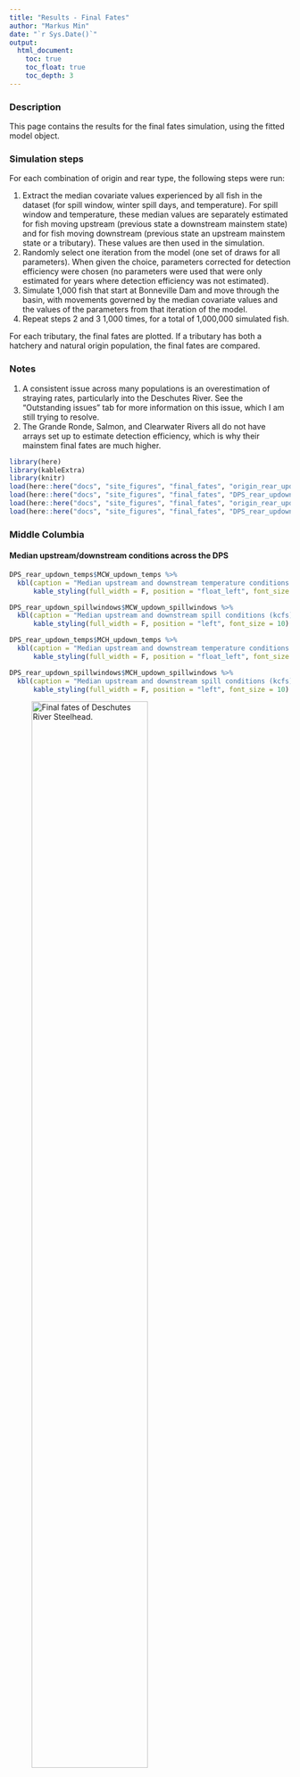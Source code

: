 ```yaml
---
title: "Results - Final Fates"
author: "Markus Min"
date: "`r Sys.Date()`"
output:
  html_document:
    toc: true
    toc_float: true
    toc_depth: 3
---
```


### Description

This page contains the results for the final fates simulation, using the fitted model object. 


### Simulation steps

For each combination of origin and rear type, the following steps were run:

1. Extract the median covariate values experienced by all fish in the dataset (for spill window, winter spill days, and temperature). For spill window and temperature, these median values are separately estimated for fish moving upstream (previous state a downstream mainstem state) and for fish moving downstream (previous state an upstream mainstem state or a tributary). These values are then used in the simulation.
2. Randomly select one iteration from the model (one set of draws for all parameters). When given the choice, parameters corrected for detection efficiency were chosen (no parameters were used that were only estimated for years where detection efficiency was not estimated).
3. Simulate 1,000 fish that start at Bonneville Dam and move through the basin, with movements governed by the median covariate values and the values of the parameters from that iteration of the model.
4. Repeat steps 2 and 3 1,000 times, for a total of 1,000,000 simulated fish.

For each tributary, the final fates are plotted. If a tributary has both a hatchery and natural origin population, the final fates are compared.

### Notes

1. A consistent issue across many populations is an overestimation of straying rates, particularly into the Deschutes River. See the "Outstanding issues" tab for more information on this issue, which I am still trying to resolve.
2. The Grande Ronde, Salmon, and Clearwater Rivers all do not have arrays set up to estimate detection efficiency, which is why their mainstem final fates are much higher.


```r
library(here)
library(kableExtra)
library(knitr)
load(here::here("docs", "site_figures", "final_fates", "origin_rear_updown_spillwindows.rda"))
load(here::here("docs", "site_figures", "final_fates", "DPS_rear_updown_spillwindows.rda"))
load(here::here("docs", "site_figures", "final_fates", "origin_rear_updown_temps.rda"))
load(here::here("docs", "site_figures", "final_fates", "DPS_rear_updown_temps.rda"))

```



### Middle Columbia

#### Median upstream/downstream conditions across the DPS

```r
DPS_rear_updown_temps$MCW_updown_temps %>% 
  kbl(caption = "Median upstream and downstream temperature conditions (degrees Celsius) for Middle Columbia Wild Steelhead, with sample sizes shown in parentheses.") %>% 
      kable_styling(full_width = F, position = "float_left", font_size = 10)
```

```r
DPS_rear_updown_spillwindows$MCW_updown_spillwindows %>% 
  kbl(caption = "Median upstream and downstream spill conditions (kcfs) for Middle Columbia Wild Steelhead, with sample sizes shown in parentheses.") %>% 
      kable_styling(full_width = F, position = "left", font_size = 10)
```

```r
DPS_rear_updown_temps$MCH_updown_temps %>% 
  kbl(caption = "Median upstream and downstream temperature conditions (degrees Celsius) for Middle Columbia Hatchery Steelhead, with sample sizes shown in parentheses.") %>% 
      kable_styling(full_width = F, position = "float_left", font_size = 10)
```

```r
DPS_rear_updown_spillwindows$MCH_updown_spillwindows %>% 
  kbl(caption = "Median upstream and downstream spill conditions (kcfs) for Middle Columbia Hatchery Steelhead, with sample sizes shown in parentheses.") %>% 
      kable_styling(full_width = F, position = "left", font_size = 10)
```




![Final fates of Deschutes River Steelhead.](site_figures/final_fates/des_ff_comp_median_plot.png){width=70%}

```r
origin_rear_updown_temps$DES_wild_updown_temps %>% 
  kbl(caption = "Median upstream and downstream temperature conditions (degrees Celsius) for Deschutes River Wild Steelhead, with sample sizes shown in parentheses.") %>% 
      kable_styling(full_width = F, position = "float_left", font_size = 10)
```

```r
origin_rear_updown_spillwindows$DES_wild_updown_spillwindows %>% 
  kbl(caption = "Median upstream and downstream spill conditions (kcfs) for Deschutes River Wild Steelhead, with sample sizes shown in parentheses.") %>% 
      kable_styling(full_width = F, position = "left", font_size = 10)
```




<br>
<br>

![Final fates of John Day River Steelhead.](site_figures/final_fates/jdr_ff_comp_median_plot.png){width=70%}

```r
origin_rear_updown_temps$JDR_wild_updown_temps %>% 
  kbl(caption = "Median upstream and downstream temperature conditions (degrees Celsius) for John Day River Wild Steelhead, with sample sizes shown in parentheses.") %>% 
      kable_styling(full_width = F, position = "float_left", font_size = 10)
```

```r
origin_rear_updown_spillwindows$JDR_wild_updown_spillwindows %>% 
  kbl(caption = "Median upstream and downstream spill conditions (kcfs) for John Day River Wild Steelhead, with sample sizes shown in parentheses.") %>% 
      kable_styling(full_width = F, position = "left", font_size = 10)
```

<br>
<br>

![Final fates of Fifteenmile Creek Steelhead.](site_figures/final_fates/fif_ff_comp_median_plot.png){width=70%}

```r
origin_rear_updown_temps$FIF_wild_updown_temps %>% 
  kbl(caption = "Median upstream and downstream temperature conditions (degrees Celsius) for Fifteenmile Creek Wild Steelhead, with sample sizes shown in parentheses.") %>% 
      kable_styling(full_width = F, position = "float_left", font_size = 10)
```

```r
origin_rear_updown_spillwindows$FIF_wild_updown_spillwindows %>% 
  kbl(caption = "Median upstream and downstream spill conditions (kcfs) for Fifteenmile Creek Wild Steelhead, with sample sizes shown in parentheses.") %>% 
      kable_styling(full_width = F, position = "left", font_size = 10)
```

<br>
<br>

![Final fates of Umatilla River Steelhead.](site_figures/final_fates/uma_ff_comp_median_plot.png){width=70%}


```r
origin_rear_updown_temps$UMA_wild_updown_temps %>% 
  kbl(caption = "Median upstream and downstream temperature conditions (degrees Celsius) for Umatilla River Wild Steelhead, with sample sizes shown in parentheses.") %>% 
      kable_styling(full_width = F, position = "float_left", font_size = 10)
```

```r
origin_rear_updown_spillwindows$UMA_wild_updown_spillwindows %>% 
  kbl(caption = "Median upstream and downstream spill conditions (kcfs) for Umatilla River Wild Steelhead, with sample sizes shown in parentheses.") %>% 
      kable_styling(full_width = F, position = "left", font_size = 10)
```

```r
origin_rear_updown_temps$UMA_hatchery_updown_temps %>% 
  kbl(caption = "Median upstream and downstream temperature conditions (degrees Celsius) for Umatilla River Hatchery Steelhead, with sample sizes shown in parentheses.") %>% 
      kable_styling(full_width = F, position = "float_left", font_size = 10)
```

```r
origin_rear_updown_spillwindows$UMA_hatchery_updown_spillwindows %>% 
  kbl(caption = "Median upstream and downstream spill conditions (kcfs) for Umatilla River Hatchery Steelhead, with sample sizes shown in parentheses.") %>% 
      kable_styling(full_width = F, position = "left", font_size = 10)
```

<br>
<br>

![Final fates of Yakima River Steelhead.](site_figures/final_fates/yak_ff_comp_median_plot.png){width=70%}

```r
origin_rear_updown_temps$YAK_wild_updown_temps %>% 
  kbl(caption = "Median upstream and downstream temperature conditions (degrees Celsius) for Yakima River Wild Steelhead, with sample sizes shown in parentheses.") %>% 
      kable_styling(full_width = F, position = "float_left", font_size = 10)
```

```r
origin_rear_updown_spillwindows$YAK_wild_updown_spillwindows %>% 
  kbl(caption = "Median upstream and downstream spill conditions (kcfs) for Yakima River Wild Steelhead, with sample sizes shown in parentheses.") %>% 
      kable_styling(full_width = F, position = "left", font_size = 10)
```

<br>
<br>

![Final fates of Walla Walla River Steelhead.](site_figures/final_fates/wawa_ff_comp_median_plot.png){width=70%}

```r
origin_rear_updown_temps$WAWA_wild_updown_temps %>% 
  kbl(caption = "Median upstream and downstream temperature conditions (degrees Celsius) for Walla Walla River Wild Steelhead, with sample sizes shown in parentheses.") %>% 
      kable_styling(full_width = F, position = "float_left", font_size = 10)
```

```r
origin_rear_updown_spillwindows$WAWA_wild_updown_spillwindows %>% 
  kbl(caption = "Median upstream and downstream spill conditions (kcfs) for Walla Walla River Wild Steelhead, with sample sizes shown in parentheses.") %>% 
      kable_styling(full_width = F, position = "left", font_size = 10)
```

```r
origin_rear_updown_temps$WAWA_hatchery_updown_temps %>% 
  kbl(caption = "Median upstream and downstream temperature conditions (degrees Celsius) for Walla Walla River Hatchery Steelhead, with sample sizes shown in parentheses.") %>% 
      kable_styling(full_width = F, position = "float_left", font_size = 10)
```

```r
origin_rear_updown_spillwindows$WAWA_hatchery_updown_spillwindows %>% 
  kbl(caption = "Median upstream and downstream spill conditions (kcfs) for Walla Walla River Hatchery Steelhead, with sample sizes shown in parentheses.") %>% 
      kable_styling(full_width = F, position = "left", font_size = 10)
```

### Upper Columbia

```r
DPS_rear_updown_temps$UCW_updown_temps %>% 
  kbl(caption = "Median upstream and downstream temperature conditions (degrees Celsius) for Upper Columbia Wild Steelhead, with sample sizes shown in parentheses.") %>% 
      kable_styling(full_width = F, position = "float_left", font_size = 10)
```

```r
DPS_rear_updown_temps$UCH_updown_temps %>% 
  kbl(caption = "Median upstream and downstream temperature conditions (degrees Celsius) for Upper Columbia Hatchery Steelhead, with sample sizes shown in parentheses.") %>% 
      kable_styling(full_width = F, position = "left", font_size = 10)
```

```r
DPS_rear_updown_spillwindows$UCW_updown_spillwindows %>% 
  kbl(caption = "Median upstream and downstream spill conditions (kcfs) for Upper Columbia Wild Steelhead, with sample sizes shown in parentheses.") %>% 
      kable_styling(full_width = F, position = "float_left", font_size = 10)
```

```r
DPS_rear_updown_spillwindows$UCH_updown_spillwindows %>% 
  kbl(caption = "Median upstream and downstream spill conditions (kcfs) for Upper Columbia Hatchery Steelhead, with sample sizes shown in parentheses.") %>% 
      kable_styling(full_width = F, position = "left", font_size = 10)
```

![Final fates of Wenatchee River Steelhead.](site_figures/final_fates/wen_ff_comp_median_plot.png){width=70%}

```r
origin_rear_updown_temps$WEN_wild_updown_temps %>% 
  kbl(caption = "Median upstream and downstream temperature conditions (degrees Celsius) for Wenatchee River Wild Steelhead, with sample sizes shown in parentheses.") %>% 
      kable_styling(full_width = F, position = "float_left", font_size = 10)
```

```r
origin_rear_updown_spillwindows$WEN_wild_updown_spillwindows %>% 
  kbl(caption = "Median upstream and downstream spill conditions (kcfs) for Wenatchee River Wild Steelhead, with sample sizes shown in parentheses.") %>% 
      kable_styling(full_width = F, position = "left", font_size = 10)
```

```r
origin_rear_updown_temps$WEN_hatchery_updown_temps %>% 
  kbl(caption = "Median upstream and downstream temperature conditions (degrees Celsius) for Wenatchee River Hatchery Steelhead, with sample sizes shown in parentheses.") %>% 
      kable_styling(full_width = F, position = "float_left", font_size = 10)
```

```r
origin_rear_updown_spillwindows$WEN_hatchery_updown_spillwindows %>% 
  kbl(caption = "Median upstream and downstream spill conditions (kcfs) for Wenatchee River Hatchery Steelhead, with sample sizes shown in parentheses.") %>% 
      kable_styling(full_width = F, position = "left", font_size = 10)
```

<br>
<br>

![Final fates of Entiat River Steelhead.](site_figures/final_fates/ent_ff_comp_median_plot.png){width=70%}

```r
origin_rear_updown_temps$ENT_wild_updown_temps %>% 
  kbl(caption = "Median upstream and downstream temperature conditions (degrees Celsius) for Entiat River Wild Steelhead, with sample sizes shown in parentheses.") %>% 
      kable_styling(full_width = F, position = "float_left", font_size = 10)
```

```r
origin_rear_updown_spillwindows$ENT_wild_updown_spillwindows %>% 
  kbl(caption = "Median upstream and downstream spill conditions (kcfs) for Entiat River Wild Steelhead, with sample sizes shown in parentheses.") %>% 
      kable_styling(full_width = F, position = "left", font_size = 10)
```

<br>
<br>

![Final fates of Okanogan River Steelhead.](site_figures/final_fates/oka_ff_comp_median_plot.png){width=70%}


```r
origin_rear_updown_temps$OKA_hatchery_updown_temps %>% 
  kbl(caption = "Median upstream and downstream temperature conditions (degrees Celsius) for Okanogan River Hatchery Steelhead, with sample sizes shown in parentheses.") %>% 
      kable_styling(full_width = F, position = "float_left", font_size = 10)
```

```r
origin_rear_updown_spillwindows$OKA_hatchery_updown_spillwindows %>% 
  kbl(caption = "Median upstream and downstream spill conditions (kcfs) for Okanogan River Hatchery Steelhead, with sample sizes shown in parentheses.") %>% 
      kable_styling(full_width = F, position = "left", font_size = 10)
```

<br>
<br>

![Final fates of Methow River Steelhead.](site_figures/final_fates/met_ff_comp_median_plot.png){width=70%}

```r
origin_rear_updown_temps$MET_wild_updown_temps %>% 
  kbl(caption = "Median upstream and downstream temperature conditions (degrees Celsius) for Methow River Wild Steelhead, with sample sizes shown in parentheses.") %>% 
      kable_styling(full_width = F, position = "float_left", font_size = 10)
```

```r
origin_rear_updown_spillwindows$MET_wild_updown_spillwindows %>% 
  kbl(caption = "Median upstream and downstream spill conditions (kcfs) for Methow River Wild Steelhead, with sample sizes shown in parentheses.") %>% 
      kable_styling(full_width = F, position = "left", font_size = 10)
```

```r
origin_rear_updown_temps$MET_hatchery_updown_temps %>% 
  kbl(caption = "Median upstream and downstream temperature conditions (degrees Celsius) for Methow River Hatchery Steelhead, with sample sizes shown in parentheses.") %>% 
      kable_styling(full_width = F, position = "float_left", font_size = 10)
```

```r
origin_rear_updown_spillwindows$MET_hatchery_updown_spillwindows %>% 
  kbl(caption = "Median upstream and downstream spill conditions (kcfs) for Methow River Hatchery Steelhead, with sample sizes shown in parentheses.") %>% 
      kable_styling(full_width = F, position = "left", font_size = 10)
```

### Snake River

```r
DPS_rear_updown_temps$SRW_updown_temps %>% 
  kbl(caption = "Median upstream and downstream temperature conditions (degrees Celsius) for Snake River Wild Steelhead, with sample sizes shown in parentheses.") %>% 
      kable_styling(full_width = F, position = "float_left", font_size = 10)
```

```r
DPS_rear_updown_temps$SRH_updown_temps %>% 
  kbl(caption = "Median upstream and downstream temperature conditions (degrees Celsius) for Snake River Hatchery Steelhead, with sample sizes shown in parentheses.") %>% 
      kable_styling(full_width = F, position = "left", font_size = 10)
```

```r
DPS_rear_updown_spillwindows$SRW_updown_spillwindows %>% 
  kbl(caption = "Median upstream and downstream spill conditions (kcfs) for Snake River Wild Steelhead, with sample sizes shown in parentheses.") %>% 
      kable_styling(full_width = F, position = "float_left", font_size = 10)
```

```r
DPS_rear_updown_spillwindows$SRH_updown_spillwindows %>% 
  kbl(caption = "Median upstream and downstream spill conditions (kcfs) for Snake River Hatchery Steelhead, with sample sizes shown in parentheses.") %>% 
      kable_styling(full_width = F, position = "left", font_size = 10)
```

![Final fates of Asotin Creek Steelhead.](site_figures/final_fates/aso_ff_comp_median_plot.png){width=70%}

```r
origin_rear_updown_temps$ASO_wild_updown_temps %>% 
  kbl(caption = "Median upstream and downstream temperature conditions (degrees Celsius) for Asotin Creek Wild Steelhead, with sample sizes shown in parentheses.") %>% 
      kable_styling(full_width = F, position = "float_left", font_size = 10)
```

```r
origin_rear_updown_spillwindows$ASO_wild_updown_spillwindows %>% 
  kbl(caption = "Median upstream and downstream spill conditions (kcfs) for Asotin Creek Wild Steelhead, with sample sizes shown in parentheses.") %>% 
      kable_styling(full_width = F, position = "left", font_size = 10)
```

<br>
<br>

![Final fates of Clearwater River Steelhead.](site_figures/final_fates/cle_ff_comp_median_plot.png){width=70%}

```r
origin_rear_updown_temps$CLE_wild_updown_temps %>% 
  kbl(caption = "Median upstream and downstream temperature conditions (degrees Celsius) for Clearwater River Wild Steelhead, with sample sizes shown in parentheses.") %>% 
      kable_styling(full_width = F, position = "float_left", font_size = 10)
```

```r
origin_rear_updown_spillwindows$CLE_wild_updown_spillwindows %>% 
  kbl(caption = "Median upstream and downstream spill conditions (kcfs) for Clearwater River Wild Steelhead, with sample sizes shown in parentheses.") %>% 
      kable_styling(full_width = F, position = "left", font_size = 10)
```

```r
origin_rear_updown_temps$CLE_hatchery_updown_temps %>% 
  kbl(caption = "Median upstream and downstream temperature conditions (degrees Celsius) for Clearwater River Hatchery Steelhead, with sample sizes shown in parentheses.") %>% 
      kable_styling(full_width = F, position = "float_left", font_size = 10)
```

```r
origin_rear_updown_spillwindows$CLE_hatchery_updown_spillwindows %>% 
  kbl(caption = "Median upstream and downstream spill conditions (kcfs) for Clearwater River Hatchery Steelhead, with sample sizes shown in parentheses.") %>% 
      kable_styling(full_width = F, position = "left", font_size = 10)
```

<br>
<br>

![Final fates of Imnaha River Steelhead.](site_figures/final_fates/imn_ff_comp_median_plot.png){width=70%}

```r
origin_rear_updown_temps$IMN_wild_updown_temps %>% 
  kbl(caption = "Median upstream and downstream temperature conditions (degrees Celsius) for Imnaha River Wild Steelhead, with sample sizes shown in parentheses.") %>% 
      kable_styling(full_width = F, position = "float_left", font_size = 10)
```

```r
origin_rear_updown_spillwindows$IMN_wild_updown_spillwindows %>% 
  kbl(caption = "Median upstream and downstream spill conditions (kcfs) for Imnaha River Wild Steelhead, with sample sizes shown in parentheses.") %>% 
      kable_styling(full_width = F, position = "left", font_size = 10)
```

```r
origin_rear_updown_temps$IMN_hatchery_updown_temps %>% 
  kbl(caption = "Median upstream and downstream temperature conditions (degrees Celsius) for Imnaha River Hatchery Steelhead, with sample sizes shown in parentheses.") %>% 
      kable_styling(full_width = F, position = "float_left", font_size = 10)
```

```r
origin_rear_updown_spillwindows$IMN_hatchery_updown_spillwindows %>% 
  kbl(caption = "Median upstream and downstream spill conditions (kcfs) for Imnaha River Hatchery Steelhead, with sample sizes shown in parentheses.") %>% 
      kable_styling(full_width = F, position = "left", font_size = 10)
```

<br>
<br>

![Final fates of Grande Ronde River Steelhead.](site_figures/final_fates/gr_ff_comp_median_plot.png){width=70%}

```r
origin_rear_updown_temps$GR_wild_updown_temps %>% 
  kbl(caption = "Median upstream and downstream temperature conditions (degrees Celsius) for Grande Ronde River Wild Steelhead, with sample sizes shown in parentheses.") %>% 
      kable_styling(full_width = F, position = "float_left", font_size = 10)
```

```r
origin_rear_updown_spillwindows$GR_wild_updown_spillwindows %>% 
  kbl(caption = "Median upstream and downstream spill conditions (kcfs) for Grande Ronde River Wild Steelhead, with sample sizes shown in parentheses.") %>% 
      kable_styling(full_width = F, position = "left", font_size = 10)
```

```r
origin_rear_updown_temps$GR_hatchery_updown_temps %>% 
  kbl(caption = "Median upstream and downstream temperature conditions (degrees Celsius) for Grande Ronde River Hatchery Steelhead, with sample sizes shown in parentheses.") %>% 
      kable_styling(full_width = F, position = "float_left", font_size = 10)
```

```r
origin_rear_updown_spillwindows$GR_hatchery_updown_spillwindows %>% 
  kbl(caption = "Median upstream and downstream spill conditions (kcfs) for Grande Ronde River Hatchery Steelhead, with sample sizes shown in parentheses.") %>% 
      kable_styling(full_width = F, position = "left", font_size = 10)
```

<br>
<br>

![Final fates of Salmon River Steelhead.](site_figures/final_fates/sal_ff_comp_median_plot.png){width=70%}

```r
origin_rear_updown_temps$SAL_wild_updown_temps %>% 
  kbl(caption = "Median upstream and downstream temperature conditions (degrees Celsius) for Salmon River Wild Steelhead, with sample sizes shown in parentheses.") %>% 
      kable_styling(full_width = F, position = "float_left", font_size = 10)
```

```r
origin_rear_updown_spillwindows$SAL_wild_updown_spillwindows %>% 
  kbl(caption = "Median upstream and downstream spill conditions (kcfs) for Salmon River Wild Steelhead, with sample sizes shown in parentheses.") %>% 
      kable_styling(full_width = F, position = "left", font_size = 10)
```

```r
origin_rear_updown_temps$SAL_hatchery_updown_temps %>% 
  kbl(caption = "Median upstream and downstream temperature conditions (degrees Celsius) for Salmon River Hatchery Steelhead, with sample sizes shown in parentheses.") %>% 
      kable_styling(full_width = F, position = "float_left", font_size = 10)
```

```r
origin_rear_updown_spillwindows$SAL_hatchery_updown_spillwindows %>% 
  kbl(caption = "Median upstream and downstream spill conditions (kcfs) for Salmon River Hatchery Steelhead, with sample sizes shown in parentheses.") %>% 
      kable_styling(full_width = F, position = "left", font_size = 10)
```

<br>
<br>

![Final fates of Tucannon River Steelhead.](site_figures/final_fates/tuc_ff_comp_median_plot.png){width=70%}

```r
origin_rear_updown_temps$TUC_wild_updown_temps %>% 
  kbl(caption = "Median upstream and downstream temperature conditions (degrees Celsius) for Tucannon River Wild Steelhead, with sample sizes shown in parentheses.") %>% 
      kable_styling(full_width = F, position = "float_left", font_size = 10)
```

```r
origin_rear_updown_spillwindows$TUC_wild_updown_spillwindows %>% 
  kbl(caption = "Median upstream and downstream spill conditions (kcfs) for Tucannon River Wild Steelhead, with sample sizes shown in parentheses.") %>% 
      kable_styling(full_width = F, position = "left", font_size = 10)
```

```r
origin_rear_updown_temps$TUC_hatchery_updown_temps %>% 
  kbl(caption = "Median upstream and downstream temperature conditions (degrees Celsius) for Tucannon River Hatchery Steelhead, with sample sizes shown in parentheses.") %>% 
      kable_styling(full_width = F, position = "float_left", font_size = 10)
```

```r
origin_rear_updown_spillwindows$TUC_hatchery_updown_spillwindows %>% 
  kbl(caption = "Median upstream and downstream spill conditions (kcfs) for Tucannon River Hatchery Steelhead, with sample sizes shown in parentheses.") %>% 
      kable_styling(full_width = F, position = "left", font_size = 10)
```
